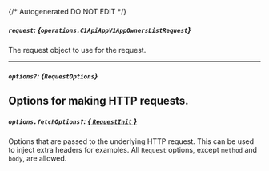 {/* Autogenerated DO NOT EDIT  */}

##### `request`: *{`operations.C1ApiAppV1AppOwnersListRequest`}*
The request object to use for the request.

<Collapsible openLabel={Labels.showProperties} closeLabel={Labels.hideProperties}>
  <C1ApiAppV1AppOwnersListRequest />
</Collapsible>

---
##### `options?`: *{`RequestOptions`}*
Options for making HTTP requests.
---
##### `options.fetchOptions?`: [*{ `RequestInit` }*](https://developer.mozilla.org/en-US/docs/Web/API/Request/Request#options)
Options that are passed to the underlying HTTP request. This can be used to inject extra headers for examples. All `Request` options, except `method` and `body`, are allowed.

